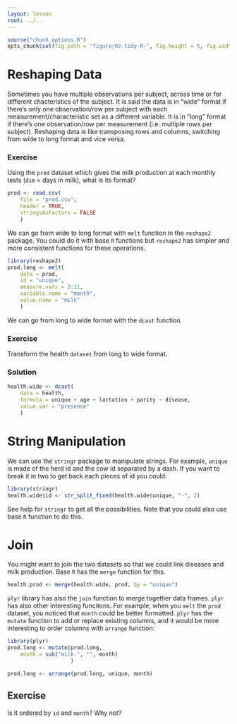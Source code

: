```yaml
---
layout: lesson
root: ../..
---
```


```r
source("chunk_options.R")
opts_chunk$set(fig.path = "figure/02-tidy-R-", fig.height = 5, fig.width = 10)
```

# Reshaping Data

Sometimes you have multiple observations per subject, across time or for
different chacteristics of the subject. It is said the data is in "wide" format
if there's only one observation/row per subject with each
measurement/characteristic set as a different variable. It is in "long" format
if there's one observation/row per measurement (i.e. multiple rows per
subject). Reshaping data is like transposing rows and columns, switching from
wide to long format and vice versa.

### Exercise

Using the `prod` dataset which gives the milk production at each monthly tests
(`dim` = days in milk), what is its format?

```r
prod <- read.csv(
    file = "prod.csv",
    header = TRUE,
    stringsAsFactors = FALSE
    )
```

We can go from wide to long format with `melt` function in the
`reshape2` package. You could do it with base `R` functions but `reshape2` has
simpler and more consistent functions for these operations.

```r
library(reshape2)
prod.long <- melt(
    data = prod,
    id = "unique",
    measure.vars = 2:11,
    variable.name = "month",
    value.name = "milk"
    )
```

We can go from long to wide format with the `dcast` function.

### Exercise

Transform the health `dataset` from long to wide format.

### Solution

```r
health.wide <- dcast(
    data = health,
    formula = unique + age + lactation + parity ~ disease,
    value.var = "presence"
    )
```

# String Manipulation

We can use the `stringr` package to manipulate strings. For example, `unique` is
made of the herd id and the cow id separated by a dash. If you want to break it
in two to get back each pieces of id you could:

```r
library(stringr)
health.wide$id <- str_split_fixed(health.wide$unique, "-", 2)
```

See help for `stringr` to get all the possibilities. Note that you could also
use base `R` function to do this.


# Join

You might want to join the two datasets so that we could link diseases and milk
production. Base `R` has the `merge` function for this.

```r
health.prod <- merge(health.wide, prod, by = "unique")
```

`plyr` library has also the `join` function to merge together data
frames. `plyr` has also other interesting funcitons. For example, when you
`melt` the `prod` dataset, you noticed that `month` could be better
formatted. `plyr` has the `mutate` function to add or replace existing columns,
and it would be more interesting to order columns with `arrange` function:

```r
library(plyr)
prod.long <- mutate(prod.long,
    month = sub("milk.", "", month)
                    )

prod.long <- arrange(prod.long, unique, month)
```

## Exercise

Is it ordered by `id` and `month`? Why not?
